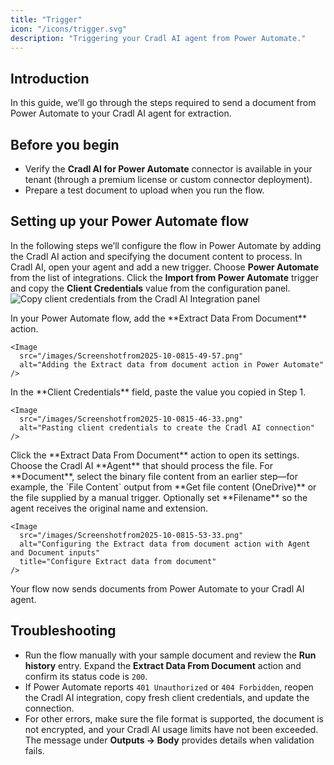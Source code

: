 ```yaml
---
title: "Trigger"
icon: "/icons/trigger.svg"
description: "Triggering your Cradl AI agent from Power Automate."
---
```



## Introduction
In this guide, we’ll go through the steps required to send a document from Power Automate to your Cradl AI agent for extraction.

## Before you begin
- Verify the **Cradl AI for Power Automate** connector is available in your tenant (through a premium license or custom connector deployment).
- Prepare a test document to upload when you run the flow.

## Setting up your Power Automate flow
In the following steps we’ll configure the flow in Power Automate by adding the Cradl AI action and specifying the document content to process.
<Steps>
  <Step title="Add a Power Automate trigger">
    In Cradl AI, open your agent and add a new trigger. Choose **Power Automate** from the list of integrations. Click the **Import from Power Automate** trigger and copy the **Client Credentials** value from the configuration panel.
    <Image
      src="/images/download.png"
      alt="Copy client credentials from the Cradl AI Integration panel"
    />
  </Step>

  <Step title="Add the Extract Data From Document action">
    In your Power Automate flow, add the **Extract Data From Document** action.

    <Image
      src="/images/Screenshotfrom2025-10-0815-49-57.png"
      alt="Adding the Extract data from document action in Power Automate"
    />
  </Step>
  <Step title="Create a connection to Cradl AI">
    In the **Client Credentials** field, paste the value you copied in Step 1.

    <Image
      src="/images/Screenshotfrom2025-10-0815-46-33.png"
      alt="Pasting client credentials to create the Cradl AI connection"
    />
  </Step>
  <Step title="Configure the action">
    Click the **Extract Data From Document** action to open its settings. Choose the Cradl AI **Agent** that should process the file. For **Document**, select the binary file content from an earlier step—for example, the `File Content` output from **Get file content (OneDrive)** or the file supplied by a manual trigger. Optionally set **Filename** so the agent receives the original name and extension.

    <Image
      src="/images/Screenshotfrom2025-10-0815-53-33.png"
      alt="Configuring the Extract data from document action with Agent and Document inputs"
      title="Configure Extract data from document"
    />
  </Step>
</Steps>

Your flow now sends documents from Power Automate to your Cradl AI agent.

## Troubleshooting

- Run the flow manually with your sample document and review the **Run history** entry. Expand the **Extract Data From Document** action and confirm its status code is `200`.
- If Power Automate reports `401 Unauthorized` or `404 Forbidden`, reopen the Cradl AI integration, copy fresh client credentials, and update the connection.
- For other errors, make sure the file format is supported, the document is not encrypted, and your Cradl AI usage limits have not been exceeded. The message under **Outputs → Body** provides details when validation fails.
